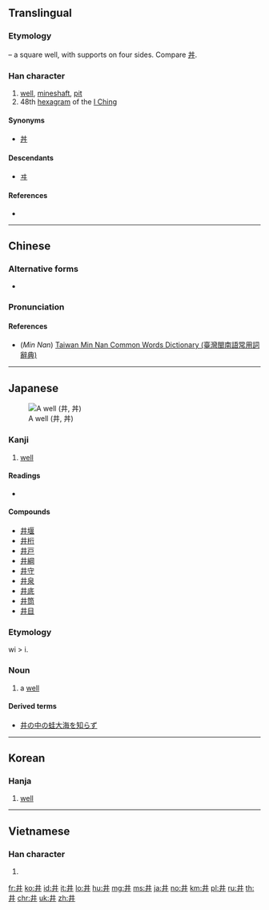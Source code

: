 {{also|丼|幷}}
==Translingual==

===Etymology===
{{Han etyl}}
{{liushu|p}} – a square well, with supports on four sides. Compare [[丼]].

===Han character===
{{Han char|rn=7|rad=二|as=02|sn=4|four=55000|canj=TT}}

# [[well]], [[mineshaft]], [[pit]]
# 48th [[hexagram]] of the [[I Ching]]

====Synonyms====
* {{sense|well}} [[丼]]

====Descendants====
* [[ヰ]]

====References====
* {{Han ref|kx=0086.140|dkj=00258|dj=0183.010|hdz=10010.040|uh=4E95|ud=20117|bh=A4AB|bd=42155}}

----

==Chinese==
{{zh-forms}}

===Alternative forms===
* {{zh-l|丼}}

===Pronunciation===
{{zh-pron
|m=jǐng
|c=zeng2,zing2
|h=
|mn=chéⁿ/chíⁿ/chíng
|mn_note=chéⁿ, chíⁿ - vernacular, chíng - literary
|w=
|mc=y
|oc=y
|ma=|ma2=
|cat=n
}}

====References====
* (''Min Nan'') [http://twblg.dict.edu.tw/holodict_new/result_detail.jsp?n_no=576&curpage=1&sample=%E4%BA%95&radiobutton=1&querytarget=1&limit=20&pagenum=1&rowcount=11 Taiwan Min Nan Common Words Dictionary (臺灣閩南語常用詞辭典)]

----

==Japanese==
[[File:Well 2006 03.jpg|thumb|A well (井, 丼)]]

===Kanji===
{{ja-kanji|grade=c|rs=二02}}

# [[well]]

====Readings====
* {{ja-readings|kanon=[[せい]] ([[sei]])|goon=[[しょう]] ([[shō]])|kun=[[い]] ([[i]]), [[いど]] ([[ido]]), [[ゐ]] ([[wi]], ''outdated'')}}

====Compounds====
* [[井堰]]
* [[井桁]]
* [[井戸]]
* [[井綱]]
* [[井守]]
* [[井泉]]
* [[井底]]
* [[井筒]]
* [[井目]]

===Etymology===
wi > i.

===Noun===
{{ja-noun|い|hhira=ゐ}}

# a [[well]]

====Derived terms====
* [[井の中の蛙大海を知らず]]

----

==Korean==

===Hanja===
{{ko-hanja|hangeul=정|rv=jeong|mr=chŏng|y=ceng}}

# [[well]]

----

==Vietnamese==

===Han character===
{{vi-hantu|tỉnh|rs=二02}}

# {{defn|lang=vi|sort=二02}}

[[fr:井]]
[[ko:井]]
[[id:井]]
[[it:井]]
[[lo:井]]
[[hu:井]]
[[mg:井]]
[[ms:井]]
[[ja:井]]
[[no:井]]
[[km:井]]
[[pl:井]]
[[ru:井]]
[[th:井]]
[[chr:井]]
[[uk:井]]
[[zh:井]]